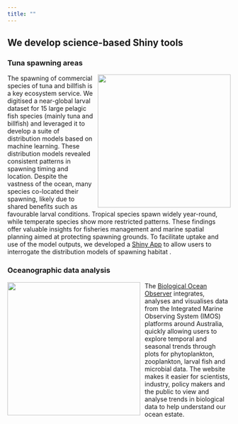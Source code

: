 ```yaml
---
title: ""
---
```


## We develop science-based Shiny tools

### Tuna spawning areas

<a href="https://mathmarecol.shinyapps.io/LarvalHotSpots/" target="_blank">
  <img src="images/LarvalTuna.png" style="float: right; margin-left: 10px; width: 300px">
</a>

The spawning of commercial species of tuna and billfish is a key ecosystem service. We digitised a near-global larval dataset for 15 large pelagic fish species (mainly tuna and billfish) and leveraged it to develop a suite of distribution models based on machine learning. These distribution models revealed consistent patterns in spawning timing and location. Despite the vastness of the ocean, many species co-located their spawning, likely due to shared benefits such as favourable larval conditions. Tropical species spawn widely year-round, while temperate species show more restricted patterns. These findings offer valuable insights for fisheries management and marine spatial planning aimed at protecting spawning grounds. To facilitate uptake and use of the model outputs, we developed a [Shiny App](https://mathmarecol.shinyapps.io/LarvalHotSpots/) to allow users to interrogate the distribution models of spawning habitat .

### Oceanographic data analysis

<a href="https://shiny.csiro.au/BioOceanObserver/" target="_blank">
  <img src="images/BioOceanObserver.png" style="float: left; margin-right: 10px; width: 300px">
</a>

The [Biological Ocean Observer](https://shiny.csiro.au/BioOceanObserver/) integrates, analyses and visualises data from the Integrated Marine Observing System (IMOS) platforms around Australia, quickly allowing users to explore temporal and seasonal trends through plots for phytoplankton, zooplankton, larval fish and microbial data. The website makes it easier for scientists, industry, policy makers and the public to view and analyse trends in biological data to help understand our ocean estate.

<!-- ## Visualising global zooplankton biomass data -->
<!-- We estimated zooplankton biomass using a statistical model that integrates all available in situ data while adjusting for sampling biases. By accounting for spatial and temporal autocorrelation, and incorporating environmental predictors such as chlorophyll-a and temperature, the model enabled estimates of zooplankton biomass in data-poor regions and times. Unlike spatial smoothing methods, our approach was better suited to the patchy global coverage of zooplankton data. We then developed a shiny app to visualise and download the data (https://jaseeverett.shinyapps.io/ZooMapExtract/). -->
